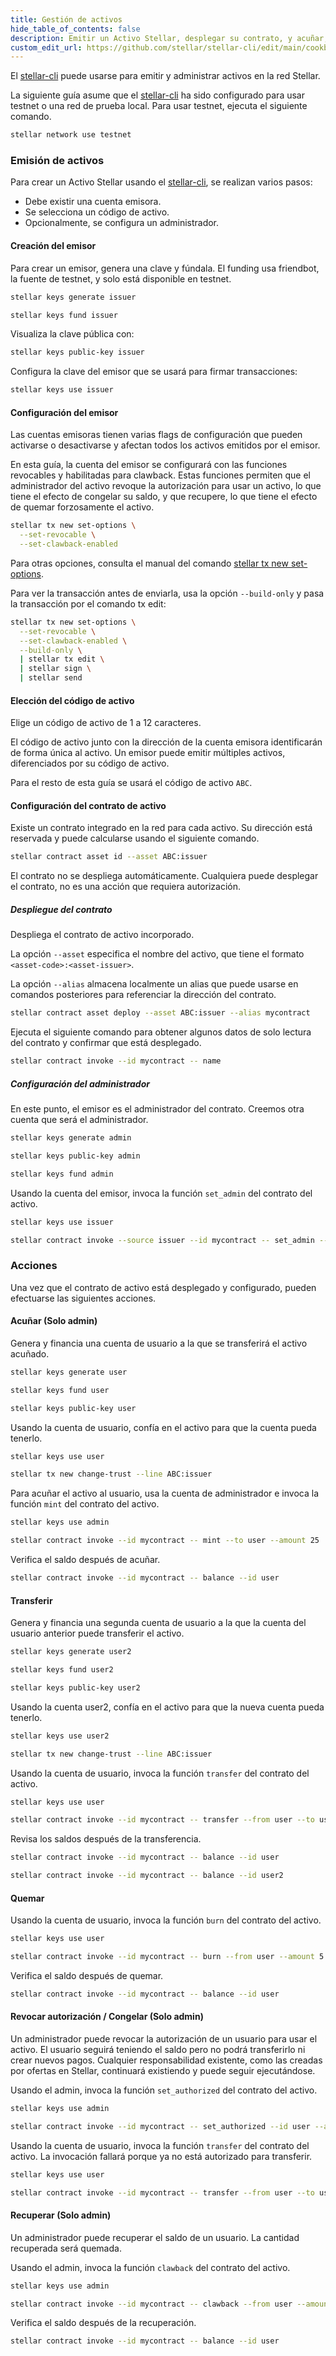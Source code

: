 ```yaml
---
title: Gestión de activos
hide_table_of_contents: false
description: Emitir un Activo Stellar, desplegar su contrato, y acuñar, quemar, congelar y recuperar.
custom_edit_url: https://github.com/stellar/stellar-cli/edit/main/cookbook/asset-management.mdx
---
```


El [stellar-cli] puede usarse para emitir y administrar activos en la red Stellar.

La siguiente guía asume que el [stellar-cli] ha sido configurado para usar testnet o una red de prueba local. Para usar testnet, ejecuta el siguiente comando.

```bash
stellar network use testnet
```

### Emisión de activos

Para crear un Activo Stellar usando el [stellar-cli], se realizan varios pasos:

- Debe existir una cuenta emisora.
- Se selecciona un código de activo.
- Opcionalmente, se configura un administrador.

#### Creación del emisor

Para crear un emisor, genera una clave y fúndala. El funding usa friendbot, la fuente de testnet, y solo está disponible en testnet.

```bash
stellar keys generate issuer
```

```bash
stellar keys fund issuer
```

Visualiza la clave pública con:

```bash
stellar keys public-key issuer
```

Configura la clave del emisor que se usará para firmar transacciones:

```bash
stellar keys use issuer
```

#### Configuración del emisor

Las cuentas emisoras tienen varias flags de configuración que pueden activarse o desactivarse y afectan todos los activos emitidos por el emisor.

En esta guía, la cuenta del emisor se configurará con las funciones revocables y habilitadas para clawback. Estas funciones permiten que el administrador del activo revoque la autorización para usar un activo, lo que tiene el efecto de congelar su saldo, y que recupere, lo que tiene el efecto de quemar forzosamente el activo.

```bash
stellar tx new set-options \
  --set-revocable \
  --set-clawback-enabled
```

Para otras opciones, consulta el manual del comando [stellar tx new set-options].

Para ver la transacción antes de enviarla, usa la opción `--build-only` y pasa la transacción por el comando tx edit:

```bash cookbooktest.ignore="because piping isn't supported"
stellar tx new set-options \
  --set-revocable \
  --set-clawback-enabled \
  --build-only \
  | stellar tx edit \
  | stellar sign \
  | stellar send
```

#### Elección del código de activo

Elige un código de activo de 1 a 12 caracteres.

El código de activo junto con la dirección de la cuenta emisora identificarán de forma única al activo. Un emisor puede emitir múltiples activos, diferenciados por su código de activo.

Para el resto de esta guía se usará el código de activo `ABC`.

#### Configuración del contrato de activo

Existe un contrato integrado en la red para cada activo. Su dirección está reservada y puede calcularse usando el siguiente comando.

```bash
stellar contract asset id --asset ABC:issuer
```

El contrato no se despliega automáticamente. Cualquiera puede desplegar el contrato, no es una acción que requiera autorización.

##### Despliegue del contrato

Despliega el contrato de activo incorporado.

La opción `--asset` especifica el nombre del activo, que tiene el formato `<asset-code>:<asset-issuer>`.

La opción `--alias` almacena localmente un alias que puede usarse en comandos posteriores para referenciar la dirección del contrato.

```bash
stellar contract asset deploy --asset ABC:issuer --alias mycontract
```

Ejecuta el siguiente comando para obtener algunos datos de solo lectura del contrato y confirmar que está desplegado.

```bash
stellar contract invoke --id mycontract -- name
```

##### Configuración del administrador

En este punto, el emisor es el administrador del contrato. Creemos otra cuenta que será el administrador.

```bash
stellar keys generate admin
```

```bash
stellar keys public-key admin
```

```bash
stellar keys fund admin
```

Usando la cuenta del emisor, invoca la función `set_admin` del contrato del activo.

```bash
stellar keys use issuer
```

```bash
stellar contract invoke --source issuer --id mycontract -- set_admin --new_admin admin
```

### Acciones

Una vez que el contrato de activo está desplegado y configurado, pueden efectuarse las siguientes acciones.

#### Acuñar (Solo admin)

Genera y financia una cuenta de usuario a la que se transferirá el activo acuñado.

```bash
stellar keys generate user
```

```bash
stellar keys fund user
```

```bash
stellar keys public-key user
```

Usando la cuenta de usuario, confía en el activo para que la cuenta pueda tenerlo.

```bash
stellar keys use user
```

```bash
stellar tx new change-trust --line ABC:issuer
```

Para acuñar el activo al usuario, usa la cuenta de administrador e invoca la función `mint` del contrato del activo.

```bash
stellar keys use admin
```

```bash
stellar contract invoke --id mycontract -- mint --to user --amount 25
```

Verifica el saldo después de acuñar.

```bash
stellar contract invoke --id mycontract -- balance --id user
```

#### Transferir

Genera y financia una segunda cuenta de usuario a la que la cuenta del usuario anterior puede transferir el activo.

```bash
stellar keys generate user2
```

```bash
stellar keys fund user2
```

```bash
stellar keys public-key user2
```

Usando la cuenta user2, confía en el activo para que la nueva cuenta pueda tenerlo.

```bash
stellar keys use user2
```

```bash
stellar tx new change-trust --line ABC:issuer
```

Usando la cuenta de usuario, invoca la función `transfer` del contrato del activo.

```bash
stellar keys use user
```

```bash
stellar contract invoke --id mycontract -- transfer --from user --to user2 --amount 3
```

Revisa los saldos después de la transferencia.

```bash
stellar contract invoke --id mycontract -- balance --id user
```

```bash
stellar contract invoke --id mycontract -- balance --id user2
```

#### Quemar

Usando la cuenta de usuario, invoca la función `burn` del contrato del activo.

```bash
stellar keys use user
```

```bash
stellar contract invoke --id mycontract -- burn --from user --amount 5
```

Verifica el saldo después de quemar.

```bash
stellar contract invoke --id mycontract -- balance --id user
```

#### Revocar autorización / Congelar (Solo admin)

Un administrador puede revocar la autorización de un usuario para usar el activo. El usuario seguirá teniendo el saldo pero no podrá transferirlo ni crear nuevos pagos. Cualquier responsabilidad existente, como las creadas por ofertas en Stellar, continuará existiendo y puede seguir ejecutándose.

Usando el admin, invoca la función `set_authorized` del contrato del activo.

```bash
stellar keys use admin
```

```bash
stellar contract invoke --id mycontract -- set_authorized --id user --authorize false
```

Usando la cuenta de usuario, invoca la función `transfer` del contrato del activo. La invocación fallará porque ya no está autorizado para transferir.

```bash
stellar keys use user
```

```bash cookbooktest.fail cookbooktest.stderr="balance is deauthorized"
stellar contract invoke --id mycontract -- transfer --from user --to user2 --amount 3
```

#### Recuperar (Solo admin)

Un administrador puede recuperar el saldo de un usuario. La cantidad recuperada será quemada.

Usando el admin, invoca la función `clawback` del contrato del activo.

```bash
stellar keys use admin
```

```bash
stellar contract invoke --id mycontract -- clawback --from user --amount 1
```

Verifica el saldo después de la recuperación.

```bash
stellar contract invoke --id mycontract -- balance --id user
```

[stellar-cli]: https://developers.stellar.org/docs/tools/cli
[stellar tx new set-options]: https://developers.stellar.org/docs/tools/cli/stellar-cli#stellar-tx-new-set-options
